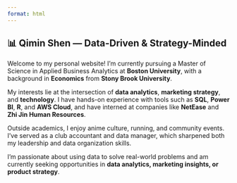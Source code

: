 ```yaml
---
format: html
---
```


<section id="about" class="animate-section">

## 📊 Qimin Shen — Data-Driven & Strategy-Minded

Welcome to my personal website! I’m currently pursuing a Master of Science in Applied Business Analytics at **Boston University**, with a background in **Economics** from **Stony Brook University**.

My interests lie at the intersection of **data analytics**, **marketing strategy**, and **technology**. I have hands-on experience with tools such as **SQL**, **Power BI**, **R**, and **AWS Cloud**, and have interned at companies like **NetEase** and **Zhi Jin Human Resources**.

Outside academics, I enjoy anime culture, running, and community events. I’ve served as a club accountant and data manager, which sharpened both my leadership and data organization skills.

I'm passionate about using data to solve real-world problems and am currently seeking opportunities in **data analytics, marketing insights, or product strategy**.

</section>
